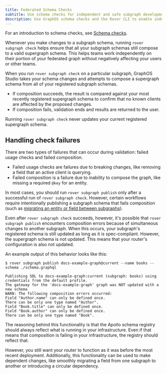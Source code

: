 ```yaml
---
title: Federated Schema Checks
subtitle: Use schema checks for independent and safe subgraph development
description: Use GraphOS schema checks and the Rover CLI to enable independent and safe subgraph development in federated GraphQL architectures.
---
```


<Tip>

For an introduction to schema checks, see [Schema checks](/graphos/platform/schema-management/checks).

</Tip>

Whenever you make changes to a subgraph schema, running `rover subgraph check` helps ensure that all your subgraph schemas still compose to a valid supergraph schema. This helps teams work independently on their portion of your federated graph without negatively affecting your users or other teams.

When you run `rover subgraph check` on a particular subgraph, GraphOS Studio takes your schema changes and attempts to compose a supergraph schema from all of your registered subgraph schemas.

- If composition succeeds, the result is compared against your most recently registered supergraph schema to confirm that no known clients are affected by the proposed changes.
- If composition fails, validation ends and results are returned to the user.

<Note>

Running `rover subgraph check` never updates your current registered supergraph schema.

</Note>

## Handling check failures

There are two types of failures that can occur during validation: failed usage checks and failed composition.

- Failed usage checks are failures due to breaking changes, like removing a field that an active client is querying.
- Failed composition is a failure due to inability to compose the graph, like missing a required `@key` for an entity.

In most cases, you should run `rover subgraph publish` only after a successful run of `rover subgraph check`. However, certain workflows require intentionally publishing a subgraph schema that fails composition (such as [migrating an entity or field between subgraphs](/graphos/schema-design/federated-schemas/entities/migrate-fields)).

Even after `rover subgraph check` succeeds, however, it's possible that `rover subgraph publish` encounters composition errors because of simultaneous changes to another subgraph. When this occurs, your subgraph's registered schema is still updated as long as it is spec-compliant. However, the supergraph schema is not updated. This means that your router's configuration is also not updated.

An example output of this behavior looks like this:

```
$ rover subgraph publish docs-example-graph@current --name books --schema ./schema.graphql

Publishing SDL to docs-example-graph:current (subgraph: books) using credentials from the default profile.
The gateway for the 'docs-example-graph' graph was NOT updated with a new schema
WARN: The following composition errors occurred:
Field "Author.name" can only be defined once.
There can be only one type named "Author".
Field "Book.title" can only be defined once.
Field "Book.author" can only be defined once.
There can be only one type named "Book".
```

The reasoning behind this functionality is that the Apollo schema registry should always reflect what is running in your infrastructure. Even if that means that composition is failing in your infrastructure, the registry should reflect that.

However, you still want your router to function as it was before the most recent deployment. Additionally, this functionality can be used to make dependent changes, like smoothly migrating a field from one subgraph to another or introducing a circular dependency.
